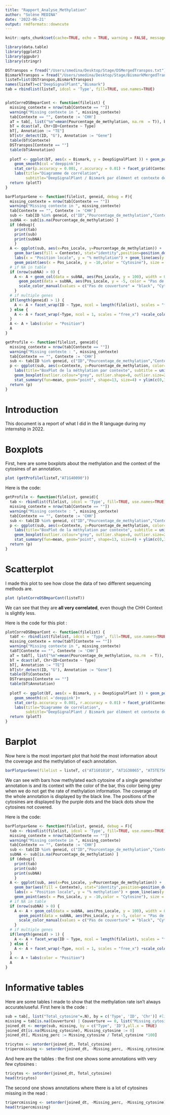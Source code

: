 ```yaml
---
title: "Rapport_Analyse_Methylation"
author: "Solène MEDINA"
date: '2022-06-21'
output: rmdformats::downcute
---
```


```r
knitr::opts_chunk$set(cache=TRUE, echo = TRUE, warning = FALSE, message = FALSE, dev = "png", dpi = 300)

library(data.table)
library(ggplot2)
library(ggpubr)
library(stringr)

DSTranspos = fread("/Users/smedina/Desktop/Stage/DSMergedTranspos.txt")
BismarkTranspos = fread("/Users/smedina/Desktop/Stage/BismarkMergedTranspos.txt")
listeT=list(DSTranspos,BismarkTranspos)
names(listeT)=c("DeepSignalPlant","Bismark")
tab = rbindlist(listeT, idcol = 'Type', fill=TRUE, use.names=TRUE)


plotCorreDSBmparCont <- function(filelist) {
  missing_contexte = nrow(tab[Contexte == ""])
  warning("Missing contexte in ", missing_contexte)
  tab[Contexte == "", Contexte := 'CHH']
  aT = tab[, list("%m"=mean(Pourcentage_de_methylation, na.rm  = T)), by = c('Type', 'ID', 'Chr', "Contexte")]
  bT = dcast(aT, Chr+ID+Contexte ~ Type)
  bT[, Annotation := "TE"]
  bT[str_detect(ID, "G"), Annotation := "Gene"]
  table(bT$Contexte)
  DSTranspos[Contexte == ""]
  table(bT$Annotation)
  
  plotT <- ggplot(bT, aes(x = Bismark, y = DeepSignalPlant )) + geom_point(alpha = 0.2) + 
    geom_smooth(col ='deeppink')+ 
    stat_cor(p.accuracy = 0.001, r.accuracy = 0.01) + facet_grid(Contexte~Annotation)+
    labs(title="Diagramme de corrélation", 
         subtitle="DeepSignalPlant / Bismark par élément et contexte de cytosine")
  return (plotT)
}

barPlotparGene <- function(filelist, geneid, debug = F){
  missing_contexte = nrow(tab[Contexte == ""])
  warning("Missing contexte in ", missing_contexte)
  tab[Contexte == "", Contexte := 'CHH']
  sub <- tab[ID %in% geneid, c("ID","Pourcentage_de_methylation","Contexte","Pos_Locale","Type", "Couverture")]
  subNA <- sub[is.na(Pourcentage_de_methylation) ]
  if (debug){
    print(tab)
    print(sub)
    print(subNA)
    }
  A <- ggplot(sub, aes(x=Pos_Locale, y=Pourcentage_de_methylation)) +
    geom_bar(aes(fill = Contexte), stat="identity",position=position_dodge()) + theme_bw() +
    labs(x = "Position locale", y = "% methylation") + geom_line(aes(y = Couverture), size = 0.1) + 
    geom_point(aes(x = Pos_Locale, y = -10,color = "Cytosine"), size = 0.2) + coord_cartesian(ylim = c(-11, 100))
  # if NA in table
  if (nrow(subNA) > 0) {
    A <- A + geom_col(data = subNA, aes(Pos_Locale, y = 100), width = 0.3, fill = "grey") +
      geom_point(data = subNA, aes(Pos_Locale, y = -5, color = "Pas de couverture"), width = 3,  size = 0.2, alpha = 0.5) +
      scale_color_manual(values = c("Pas de couverture" = "black", "Cytosine"="#B47FAF"))
    }
  # if multiple genes
  if(length(geneid) > 1) {
    A <- A + facet_wrap(ID ~ Type, ncol = length(filelist), scales = "free")
  } else {
    A <- A + facet_wrap(~Type, ncol = 1, scales = "free_x") +scale_color_manual(values = c("Cytosine"="orange"))
  } 
  A <- A + labs(color = "Position")
  A
}

getProfile <- function(filelist, geneid){
  missing_contexte = nrow(tab[Contexte == ""])
  warning("Missing contexte : ", missing_contexte)
  tab[Contexte == "", Contexte := 'CHH']
  sub <- tab[ID %in% geneid, c("ID","Pourcentage_de_methylation","Contexte","Pos_Locale","Type", "Couverture")]
  p <- ggplot(sub, aes(x=Contexte, y=Pourcentage_de_methylation, color=Contexte)) + theme_bw() +
    labs(title="BoxPlot de la méthylation par contexte", subtitle = unique(sub$ID), y = "% methylation") +
    geom_boxplot(outlier.colour="grey", outlier.shape=8, outlier.size=2) +
    stat_summary(fun=mean, geom="point", shape=13, size=4) + ylim(c(0,100))
  return (p)
}

```

# Introduction

This document is a report of what I did in the R language during my internship in 2022.

# Boxplots

First, here are some boxplots about the methylation and the context of the cytosines of an annotation.

```r
plot (getProfile(listeT,"AT1G40090"))

```

Here is the code:

```r
getProfile <- function(filelist, geneid){
  tab <- rbindlist(filelist, idcol = 'Type', fill=TRUE, use.names=TRUE)
  missing_contexte = nrow(tab[Contexte == ""])
  warning("Missing contexte : ", missing_contexte)
  tab[Contexte == "", Contexte := 'CHH']
  sub <- tab[ID %in% geneid, c("ID","Pourcentage_de_methylation","Contexte","Pos_Locale","Type", "Couverture")]
  p <- ggplot(sub, aes(x=Contexte, y=Pourcentage_de_methylation, color=Contexte)) + theme_bw() +
    labs(title="BoxPlot de la méthylation par contexte", subtitle = unique(sub$ID), y = "% methylation") +
    geom_boxplot(outlier.colour="grey", outlier.shape=8, outlier.size=2) +
    stat_summary(fun=mean, geom="point", shape=13, size=4) + ylim(c(0,100))
  return (p)
}

```


# Scatterplot

I made this plot to see how close the data of two different sequencing methods are.

```r
plot (plotCorreDSBmparCont(listeT))

```

We can see that they are **all very correlated**, even though the CHH Context is slightly less.

Here is the code for this plot :


```r
plotCorreDSBmparCont <- function(filelist) {
  tabT <- rbindlist(filelist, idcol = 'Type', fill=TRUE, use.names=TRUE)
  missing_contexte = nrow(tabT[Contexte == ""])
  warning("Missing contexte in ", missing_contexte)
  tabT[Contexte == "", Contexte := 'CHH']
  aT = tabT[, list("%m"=mean(Pourcentage_de_methylation, na.rm  = T)), by = c('Type', 'ID', 'Chr', "Contexte")]
  bT = dcast(aT, Chr+ID+Contexte ~ Type)
  bT[, Annotation := "TE"]
  bT[str_detect(ID, "G"), Annotation := "Gene"]
  table(bT$Contexte)
  DSTranspos[Contexte == ""]
  table(bT$Annotation)
  
  plotT <- ggplot(bT, aes(x = Bismark, y = DeepSignalPlant )) + geom_point(alpha = 0.2) + 
    geom_smooth(col ='deeppink')+ 
    stat_cor(p.accuracy = 0.001, r.accuracy = 0.01) + facet_grid(Contexte~Annotation)+
    labs(title="Diagramme de corrélation", 
         subtitle="DeepSignalPlant / Bismark par élément et contexte de cytosine")
  return (plotT)
}

```

# Barplot 

Now here is the most important plot that hold the most information about the coverage and the methylation of each annotation.

```r
barPlotparGene(filelist = listeT, c("AT1G01010", "AT1G38065", "AT5TE75660"))

```

We can see with bars how methylated each cytosine of a single gene/other annotation is and its context with the color of the bar, this color being grey when we do not get the rate of methylation information. The coverage of the whole annotation is displayed by the black line. The positions of the cytosines are displayed by the purple dots and the black dots show the cytosines not covered.

Here is the code:

```r
barPlotparGene <- function(filelist, geneid, debug = F){
  tab <- rbindlist(filelist, idcol = 'Type', fill=TRUE, use.names=TRUE)
  missing_contexte = nrow(tab[Contexte == ""])
  warning("Missing contexte in ", missing_contexte)
  tab[Contexte == "", Contexte := 'CHH']
  sub <- tab[ID %in% geneid, c("ID","Pourcentage_de_methylation","Contexte","Pos_Locale","Type", "Couverture")]
  subNA <- sub[is.na(Pourcentage_de_methylation) ]
  if (debug){
    print(tab)
    print(sub)
    print(subNA)
    }
  A <- ggplot(sub, aes(x=Pos_Locale, y=Pourcentage_de_methylation)) +
    geom_bar(aes(fill = Contexte), stat="identity",position=position_dodge()) + theme_bw() +
    labs(x = "Position locale", y = "% methylation") + geom_line(aes(y = Couverture), size = 0.1) + 
    geom_point(aes(x = Pos_Locale, y = -10,color = "Cytosine"), size = 0.2) + coord_cartesian(ylim = c(-11, 100))
  # if NA in table
  if (nrow(subNA) > 0) {
    A <- A + geom_col(data = subNA, aes(Pos_Locale, y = 100), width = 0.3, fill = "grey") +
      geom_point(data = subNA, aes(Pos_Locale, y = -5, color = "Pas de couverture"), width = 3,  size = 0.2, alpha = 0.5) +
      scale_color_manual(values = c("Pas de couverture" = "black", "Cytosine"="#B47FAF"))
    }
  # if multiple genes
  if(length(geneid) > 1) {
    A <- A + facet_wrap(ID ~ Type, ncol = length(filelist), scales = "free")
  } else {
    A <- A + facet_wrap(~Type, ncol = 1, scales = "free_x") +scale_color_manual(values = c("Cytosine"="orange"))
  } 
  A <- A + labs(color = "Position")
  A
}

```


# Informative tables

Here are some tables I made to show that the methylation rate isn't always accurate/useful.
First here is the code :

```r
sub = tab[, list("Total_cytosine"=.N), by = c('Type', 'ID', 'Chr')] #list permet de nommer la colonne
missing = tab[is.na(Couverture) | Couverture == 0, list("Missing_cytosine" = .N), by = c('Type', 'ID')]
joined_dt <- merge(sub, missing, by = c("Type", 'ID'),all.x = TRUE)
joined_dt[is.na(Missing_cytosine), Missing_cytosine := 0]
joined_dt[, Missing_perc := Missing_cytosine / Total_cytosine *100]

tricytos <- setorder(joined_dt, Total_cytosine)
tripercmissing <- setorder(joined_dt, -Missing_perc, -Missing_cytosine)
```

And here are the tables : the first one shows some annotations with very few cytosines :

```r
tricytos <- setorder(joined_dt, Total_cytosine)
head(tricytos)

```

The second one shows annotations where there is a lot of cytosines missing in the read :
```r
tripercmissing <- setorder(joined_dt, -Missing_perc, -Missing_cytosine)
head(tripercmissing)
```



